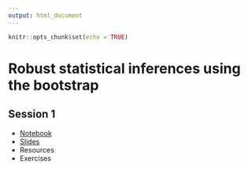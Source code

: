 ```yaml
---
output: html_document
---
```


```r
knitr::opts_chunk$set(echo = TRUE)
```

# Robust statistical inferences using the bootstrap

## Session 1

- [Notebook](session1.html)
- [Slides](/slides/session1.pdf)
- Resources
- Exercises
